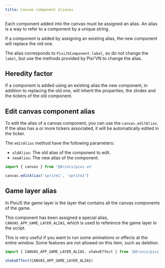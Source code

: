 ```yaml
---
title: Canvas component aliases
---
```


Each component added into the canvas must be assigned an alias. An alias is a way to refer to a component by a unique string.

If a component is added by assigning an existing alias, the new component will replace the old one.

The alias corresponds to `PixiJSComponent.label`, so do not change the `label`, but use the <DynamicLink href="/start/canvas-functions">methods provided by Pixi'VN</DynamicLink> to change the alias.

## Heredity factor

If a component is added using an existing alias the new component, in addition to replacing the old one, will inherit the properties, the zIndex and the <DynamicLink href="/start/canvas-tickers">tickers</DynamicLink> of the old component.

<Sandbox
  template="6yql5k"
  entry="/src/ink/start.ink,/src/utils/assets-utility.ts"
/>

## Edit canvas component alias

To edit the alias of a canvas component, you can use the `canvas.editAlias`. If the alias has a or more <DynamicLink href="/start/canvas-tickers">tickers</DynamicLink> associated, it will be automatically edited in the ticker.

The `editAlias` method have the following parameters:

- `oldAlias`: The old alias of the component to edit.
- `newAlias`: The new alias of the component.

```typescript
import { canvas } from '@drincs/pixi-vn'

canvas.editAlias('sprite1', 'sprite2')
```

## Game layer alias

In PixiJS the game layer is the layer that contains all the canvas components of the game.

This component has been assigned a special alias, `CANVAS_APP_GAME_LAYER_ALIAS`, which is used to reference the game layer in the script.

This is very useful if you want to run some <DynamicLink href="/start/canvas-animations-effects">animations or effects</DynamicLink> at the entire window. Some features are not allowed on this item, such as deletion.

```typescript
import { CANVAS_APP_GAME_LAYER_ALIAS, shakeEffect } from '@drincs/pixi-vn'

shakeEffect(CANVAS_APP_GAME_LAYER_ALIAS)
```
